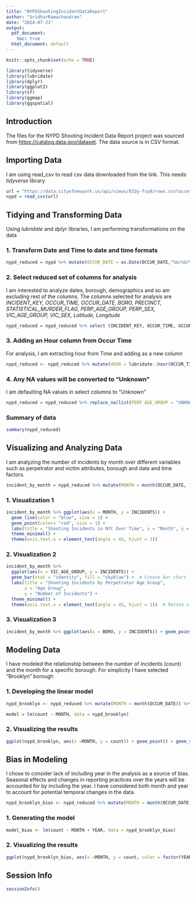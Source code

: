 ---
title: "NYPDShootingIncidentDataReport"
author: "SridharRamachandran"
date: "2024-07-21"
output:
  pdf_document: 
    toc: true
  html_document: default
---

```{r setup, include=FALSE}
knitr::opts_chunk$set(echo = TRUE)
```

```{r libraries, include=FALSE}
library(tidyverse)
library(lubridate)
library(dplyr)
library(ggplot2)
library(sf)
library(ggmap)
library(ggspatial)
```

## Introduction

The files for the NYPD Shooting Incident Data Report project was sourced from <https://catalog.data.gov/dataset>. The data source is in CSV format.

## Importing Data

I am using read_csv to read csv data downloaded from the link. This needs *tidyverse* library
```{r intake, include=TRUE}
url = "https://data.cityofnewyork.us/api/views/833y-fsy8/rows.csv?accessType=DOWNLOAD"
nypd = read_csv(url)
```

## **Tidying and Transforming Data**
Using *lubridate* and *dplyr* libraries, I am performing transformations on the data

### 1. Transform Date and Time to date and time formats
```{r dateandtime}
nypd_reduced = nypd %>% mutate(OCCUR_DATE = as.Date(OCCUR_DATE,"%m/%d/%y"),OCCUR_TIME = hms::as_hms(OCCUR_TIME))
```

### 2. Select reduced set of columns for analysis
I am interested to analyze dates, borough, demographics and so am excluding rest of the columns. The columns selected for analysis are *INCIDENT_KEY, OCCUR_TIME, OCCUR_DATE, BORO, PRECINCT, STATISTICAL_MURDER_FLAG, PERP_AGE_GROUP, PERP_SEX, VIC_AGE_GROUP, VIC_SEX, Latitude, Longitude*

```{r columns}
nypd_reduced = nypd_reduced %>% select (INCIDENT_KEY, OCCUR_TIME, OCCUR_DATE, BORO, PRECINCT, STATISTICAL_MURDER_FLAG, PERP_AGE_GROUP, PERP_SEX, VIC_AGE_GROUP, VIC_SEX, Latitude, Longitude)
```

### 3. Adding an Hour column from Occur Time
For analysis, I am extracting hour from Time and adding as a new column
```{r hour}
nypd_reduced <- nypd_reduced %>% mutate(HOUR = lubridate::hour(OCCUR_TIME))
```

### 4. Any NA values will be converted to "Unknown"
I am defaulting NA values in select columns to "Unknown"
```{r default}
nypd_reduced = nypd_reduced %>% replace_na(list(PERP_AGE_GROUP = "UNKNOWN", PERP_SEX = "UNKNOWN", VIC_AGE_GROUP = "UNKNOWN", VIC_SEX = "UNKNOWN"))
```

### **Summary of data**
```{r summary}
summary(nypd_reduced)
```

## **Visualizing and Analyzing Data**
I am analyzing the number of incidents by month over different variables such as perpetrator and victim attributes, borough and date and time factors.

```{r incidentbymonth}
incident_by_month = nypd_reduced %>% mutate(MONTH = month(OCCUR_DATE, label = TRUE, abbr = TRUE)) %>% group_by(BORO,MONTH, HOUR, PERP_AGE_GROUP, PERP_SEX, VIC_AGE_GROUP, VIC_SEX) %>% summarize(INCIDENTS = n(),.groups = 'drop')
```

### 1. Visualization 1
```{r plot1}
incident_by_month %>% ggplot(aes(x = MONTH, y = INCIDENTS)) + 
  geom_line(color = "blue", size = 1) + 
  geom_point(color= "red", size = 1) + 
  labs(title = "Shooting Incidents in NYC Over Time", x = "Month", y = "Number of Incidents") +
  theme_minimal() +
  theme(axis.text.x = element_text(angle = 45, hjust = 1))
```
### 2. Visualization 2
```{r plot2}
incident_by_month %>% 
  ggplot(aes(x = VIC_AGE_GROUP, y = INCIDENTS)) +
  geom_bar(stat = "identity", fill = "skyblue") +  # Create bar chart
  labs(title = "Shooting Incidents by Perpetrator Age Group",
       x = "Age Group",
       y = "Number of Incidents") +
  theme_minimal() +
  theme(axis.text.x = element_text(angle = 45, hjust = 1))  # Rotate x-axis labels

```

### 3. Visualization 3
```{r plot3}
incident_by_month %>% ggplot(aes(x = BORO, y = INCIDENTS)) + geom_point() + labs(title = "Number of Incidents by Borough", x = "Boro", y = "Number of Incidents")
```

## **Modeling Data**
I have modeled the relationship between the number of incidents (count) and the month for a specific borough. For simplicity I have selected "Brooklyn" borough

### 1. Developing the linear model
```{r modeldata}
nypd_brooklyn <- nypd_reduced %>% mutate(MONTH = month(OCCUR_DATE)) %>% filter(BORO == "BROOKLYN") %>% group_by(MONTH) %>% summarize(count = n(), .groups = 'drop')
```

```{r model}
model = lm(count ~ MONTH, data = nypd_brooklyn)
```

### 2. Visualizing the results
```{r graphdata}
ggplot(nypd_brooklyn, aes(x =MONTH, y = count)) + geom_point() + geom_smooth(method = "lm", col = "red") + labs(title = "Linear Model: Number of Incidents by Month in Brooklyn", x = "Month", y = "Number of Incidents")
```

## **Bias in Modeling**
I chose to consider lack of including year in the analysis as a source of bias. Seasonal effects and changes in reporting practices over the years will be accounted for by including the year. I have considered both month and year to account for potential temporal changes in the data.

```{r accountforbias}
nypd_brooklyn_bias <- nypd_reduced %>% mutate(MONTH = month(OCCUR_DATE), YEAR = year(OCCUR_DATE)) %>% filter(BORO == "BROOKLYN") %>% group_by(YEAR, MONTH) %>% summarize(count = n(), .groups = 'drop')
```
### 1. Generating the model
```{r biasmodel}
model_bias <- lm(count ~ MONTH + YEAR, data = nypd_brooklyn_bias)
```

### 2. Visualizing the results
```{r visualizebiasmodel}
ggplot(nypd_brooklyn_bias, aes(x =MONTH, y = count, color = factor(YEAR))) + geom_point() + geom_smooth(method = "lm", se = FALSE) + labs(title = "Linear Model: Number of Incidents by Month in Brooklyn (colored by year)", x = "Month", y = "Number of Incidents", color = "Year")
```

## **Session Info**
```{r sessionInfo}
sessionInfo()
```